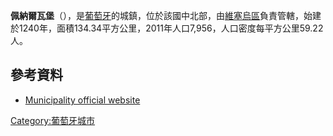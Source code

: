 {{Coord|40|40|N|7|41|W|display=title}}

'''佩納爾瓦堡'''（{{lang-pt|Penalva do Castelo}}），是[[葡萄牙|葡萄牙]]的城鎮，位於該國中北部，由[[維塞烏區|維塞烏區]]負責管轄，始建於1240年，面積134.34平方公里，2011年人口7,956，人口密度每平方公里59.22人。

==參考資料==
*[http://www.cm-penalvadocastelo.pt/ Municipality official website] {{Wayback|url=http://www.cm-penalvadocastelo.pt/ |date=20060818213526 }}

{{Portugal-geo-stub}}
[[Category:葡萄牙城市|Category:葡萄牙城市]]